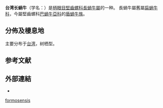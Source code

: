 {{Speciesbox
 | taxon = Dolicheulota formosensis
 | authority = (H. Adams, 1866)
}}

'''台湾长蜗牛'''（学名：''{{lang|la|Dolicheulota formosensis}}''）是[[柄眼目|柄眼目]][[堅齒螺科|堅齒螺科]][[長蝸牛屬|長蝸牛屬]]的一种{{r|shell_2080}}。
長蝸牛屬舊屬[[扁蜗牛科|扁蜗牛科]]{{r|shell_2080}}，今屬堅齒螺科[[巴蝸牛亞科|巴蝸牛亞科]]的[[盾蝸牛族|盾蝸牛族]]。

==分佈及棲息地==
主要分布于[[台湾|台湾]]，树栖型{{r|shell_2080}}。

==参考文献==
{{reflist|refs=
<ref name="shell_2080">{{cite web
 |url=http://shell.sinica.edu.tw/chinese/shellbase_detail.php?science_no=2080
 |title=国际贝库：台湾长蜗牛
 |publisher=台湾贝类资料库
 |access-date=2009-08-11
 |language=zh-hant
 |archive-date=2016-03-04
 |archive-url=https://web.archive.org/web/20160304113555/http://shell.sinica.edu.tw/chinese/shellbase_detail.php?science_no=2080
 |dead-url=no
 }}</ref>
}}

==外部連結==
{{commonscat|Dolicheulota formosensis}}
*{{Wikispecies-inline|Dolicheulota formosensis}}
{{Taxonbar}}
[[Category:長蝸牛屬|formosensis]]
{{Mollusc-stub}}